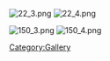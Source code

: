 [[File:22_3.png|left]] [[File:22_4.png|center]]







[[File:150_3.png|left]] [[File:150_4.png|center]]

[[Category:Gallery]]
